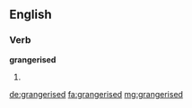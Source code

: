 ==English==

===Verb===
'''grangerised'''

# {{past of|grangerise}}

[[de:grangerised]]
[[fa:grangerised]]
[[mg:grangerised]]